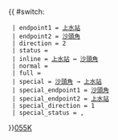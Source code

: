 {{ #switch: {{{format|}}}
  | endpoint1 = [[上水巴士總站|上水站]]
  | endpoint2 = [[沙頭角巴士總站|沙頭角]]
  | direction = 2
  | status = 
  | inline = [[上水巴士總站|上水站]] ↔ [[沙頭角巴士總站|沙頭角]]
  | normal =
  | full =
  | special = [[沙頭角巴士總站|沙頭角]] → [[上水巴士總站|上水站]]
  | special_endpoint1 = [[沙頭角巴士總站|沙頭角]]
  | special_endpoint2 = [[上水巴士總站|上水站]]
  | special_direction = 1
  | special_status = {{HK Bus Status|ST}},{{HK Bus Status|M}}
}}<noinclude>[[category:新界專線小巴路線模板|055K]]</noinclude>